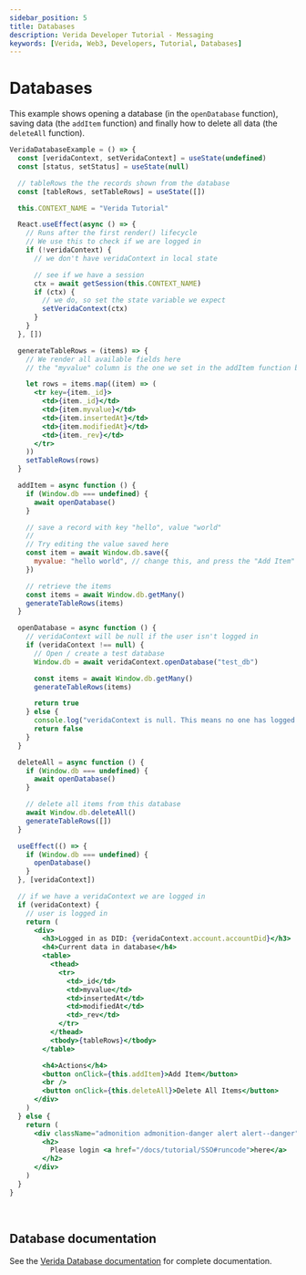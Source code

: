 ```yaml
---
sidebar_position: 5
title: Databases
description: Verida Developer Tutorial - Messaging
keywords: [Verida, Web3, Developers, Tutorial, Databases]
---
```


# Databases

This example shows opening a database (in the `openDatabase` function), saving data (the `addItem` function) and finally how to delete all data (the `deleteAll` function).

```jsx live
VeridaDatabaseExample = () => {
  const [veridaContext, setVeridaContext] = useState(undefined)
  const [status, setStatus] = useState(null)

  // tableRows the the records shown from the database
  const [tableRows, setTableRows] = useState([])

  this.CONTEXT_NAME = "Verida Tutorial"

  React.useEffect(async () => {
    // Runs after the first render() lifecycle
    // We use this to check if we are logged in
    if (!veridaContext) {
      // we don't have veridaContext in local state

      // see if we have a session
      ctx = await getSession(this.CONTEXT_NAME)
      if (ctx) {
        // we do, so set the state variable we expect
        setVeridaContext(ctx)
      }
    }
  }, [])

  generateTableRows = (items) => {
    // We render all available fields here
    // the "myvalue" column is the one we set in the addItem function below

    let rows = items.map((item) => (
      <tr key={item._id}>
        <td>{item._id}</td>
        <td>{item.myvalue}</td>
        <td>{item.insertedAt}</td>
        <td>{item.modifiedAt}</td>
        <td>{item._rev}</td>
      </tr>
    ))
    setTableRows(rows)
  }

  addItem = async function () {
    if (Window.db === undefined) {
      await openDatabase()
    }

    // save a record with key "hello", value "world"
    //
    // Try editing the value saved here
    const item = await Window.db.save({
      myvalue: "hello world", // change this, and press the "Add Item" button
    })

    // retrieve the items
    const items = await Window.db.getMany()
    generateTableRows(items)
  }

  openDatabase = async function () {
    // veridaContext will be null if the user isn't logged in
    if (veridaContext !== null) {
      // Open / create a test database
      Window.db = await veridaContext.openDatabase("test_db")

      const items = await Window.db.getMany()
      generateTableRows(items)

      return true
    } else {
      console.log("veridaContext is null. This means no one has logged in")
      return false
    }
  }

  deleteAll = async function () {
    if (Window.db === undefined) {
      await openDatabase()
    }

    // delete all items from this database
    await Window.db.deleteAll()
    generateTableRows([])
  }

  useEffect(() => {
    if (Window.db === undefined) {
      openDatabase()
    }
  }, [veridaContext])

  // if we have a veridaContext we are logged in
  if (veridaContext) {
    // user is logged in
    return (
      <div>
        <h3>Logged in as DID: {veridaContext.account.accountDid}</h3>
        <h4>Current data in database</h4>
        <table>
          <thead>
            <tr>
              <td>_id</td>
              <td>myvalue</td>
              <td>insertedAt</td>
              <td>modifiedAt</td>
              <td>_rev</td>
            </tr>
          </thead>
          <tbody>{tableRows}</tbody>
        </table>

        <h4>Actions</h4>
        <button onClick={this.addItem}>Add Item</button>
        <br />
        <button onClick={this.deleteAll}>Delete All Items</button>
      </div>
    )
  } else {
    return (
      <div className="admonition admonition-danger alert alert--danger">
        <h2>
          Please login <a href="/docs/tutorial/SSO#runcode">here</a>
        </h2>
      </div>
    )
  }
}
```

<!-- this is a target so we can link to the end of the code block -->

<a name="runcode">&nbsp;</a>

## Database documentation

See the [Verida Database documentation](/client-sdk/data.md) for complete documentation.
